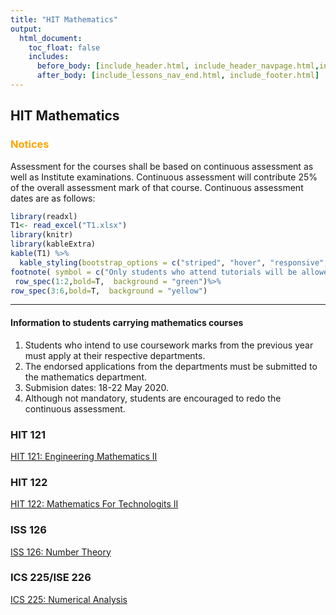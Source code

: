 ```yaml
---
title: "HIT Mathematics"
output:
  html_document:
    toc_float: false
    includes:
      before_body: [include_header.html, include_header_navpage.html,include_index_nav.html]
      after_body: [include_lessons_nav_end.html, include_footer.html]
---
```



## **HIT Mathematics** {.tabset .tabset-fade}
### <span style="color:orange"> **Notices**
Assessment for the courses shall be based on continuous assessment as well as Institute examinations. Continuous assessment will contribute 25% of the overall assessment mark of that course. Continuous assessment dates are as follows:

```r
library(readxl)
T1<- read_excel("T1.xlsx")
library(knitr)
library(kableExtra)
kable(T1) %>%
  kable_styling(bootstrap_options = c("striped", "hover", "responsive",position = "center", full_width = T)) %>%
footnote( symbol = c("Only students who attend tutorials will be allowed to write tests.")) %>%
 row_spec(1:2,bold=T,  background = "green")%>%
row_spec(3:6,bold=T,  background = "yellow")
```

*** 

#### **Information to students carrying mathematics courses**

(@) Students who intend to use coursework marks from the previous year must apply at their respective departments.
(@) The endorsed applications from the departments must be submitted to the mathematics department. 
(@) Submision dates: 18-22 May 2020.
(@) Although not mandatory, students are encouraged to redo the continuous assessment. 

### **HIT 121**
[HIT 121: Engineering Mathematics II](hit121.html)

### **HIT 122**
[HIT 122: Mathematics For Technologits II](hit122.html)

### **ISS 126**
[ISS 126: Number Theory](iss126.html)

### **ICS 225/ISE 226**
[ICS 225: Numerical Analysis](ics225.html)

